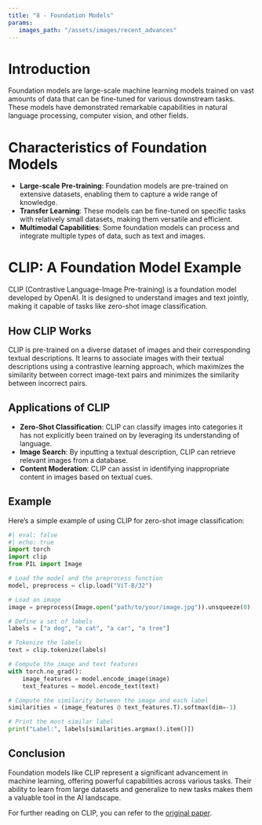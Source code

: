 ```yaml
---
title: "8 - Foundation Models"
params:
   images_path: "/assets/images/recent_advances"
---
```



# Introduction

Foundation models are large-scale machine learning models trained on vast amounts of data that can be fine-tuned for various downstream tasks. These models have demonstrated remarkable capabilities in natural language processing, computer vision, and other fields.

# Characteristics of Foundation Models

- **Large-scale Pre-training**: Foundation models are pre-trained on extensive datasets, enabling them to capture a wide range of knowledge.
- **Transfer Learning**: These models can be fine-tuned on specific tasks with relatively small datasets, making them versatile and efficient.
- **Multimodal Capabilities**: Some foundation models can process and integrate multiple types of data, such as text and images.

# CLIP: A Foundation Model Example

CLIP (Contrastive Language-Image Pre-training) is a foundation model developed by OpenAI. It is designed to understand images and text jointly, making it capable of tasks like zero-shot image classification.

## How CLIP Works

CLIP is pre-trained on a diverse dataset of images and their corresponding textual descriptions. It learns to associate images with their textual descriptions using a contrastive learning approach, which maximizes the similarity between correct image-text pairs and minimizes the similarity between incorrect pairs.

## Applications of CLIP

- **Zero-Shot Classification**: CLIP can classify images into categories it has not explicitly been trained on by leveraging its understanding of language.
- **Image Search**: By inputting a textual description, CLIP can retrieve relevant images from a database.
- **Content Moderation**: CLIP can assist in identifying inappropriate content in images based on textual cues.

## Example

Here's a simple example of using CLIP for zero-shot image classification:

```python
#| eval: false
#| echo: true
import torch
import clip
from PIL import Image

# Load the model and the preprocess function
model, preprocess = clip.load("ViT-B/32")

# Load an image
image = preprocess(Image.open("path/to/your/image.jpg")).unsqueeze(0)

# Define a set of labels
labels = ["a dog", "a cat", "a car", "a tree"]

# Tokenize the labels
text = clip.tokenize(labels)

# Compute the image and text features
with torch.no_grad():
    image_features = model.encode_image(image)
    text_features = model.encode_text(text)

# Compute the similarity between the image and each label
similarities = (image_features @ text_features.T).softmax(dim=-1)

# Print the most similar label
print("Label:", labels[similarities.argmax().item()])
```

## Conclusion

Foundation models like CLIP represent a significant advancement in machine learning, offering powerful capabilities across various tasks. Their ability to learn from large datasets and generalize to new tasks makes them a valuable tool in the AI landscape.

For further reading on CLIP, you can refer to the [original paper](https://openai.com/research/clip).

